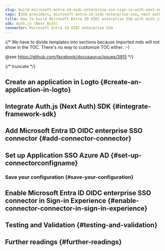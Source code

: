 ```yaml
---
slug: build-microsoft-entra-id-oidc-enterprise-sso-sign-in-with-next-auth-and-logto
tags: [SSO providers, microsoft-entra-id-oidc-enterprise-sso, next-auth, js, SAML authentication, enterprise login, SSO login]
title: How to build Microsoft Entra ID OIDC enterprise SSO with Auth.js (Next Auth)
sdk: Auth.js (Next Auth)
connector: Microsoft Entra ID OIDC enterprise SSO
---
```


{/*
  We have to divide templates into sections because imported mdx will not show in the TOC.
  There's no way to customize TOC either. :-)

  @see https://github.com/facebook/docusaurus/issues/3915
*/}




{/* truncate */}

<Intro connector={connector} sdk="Auth.js (Next Auth)" link="https://authjs.dev/" />

## Create an application in Logto \{#create-an-application-in-logto}

<CreateApplication type="Application web traditionnelle" framework="Auth.js (Next Auth)" />

## Integrate Auth.js (Next Auth) SDK \{#integrate-framework-sdk}

<IntegrateSdk />

## Add Microsoft Entra ID OIDC enterprise SSO connector \{#add-connector-connector}

<AddSsoConnector framework="Auth.js (Next Auth)" />

## Set up Application SSO Azure AD \{#set-up-connectorconfigname}

<ConnectorGuide />

### Save your configuration \{#save-your-configuration}

<SaveYourConfiguration connector={connector} />

## Enable Microsoft Entra ID OIDC enterprise SSO connector in Sign-in Experience \{#enable-connector-connector-in-sign-in-experience}

<EnableSsoConnector />

## Testing and Validation \{#testing-and-validation}

<TestingAndValidation connector={connector} sdk="Auth.js (Next Auth)" />

## Further readings \{#further-readings}

<FurtherReadings />
